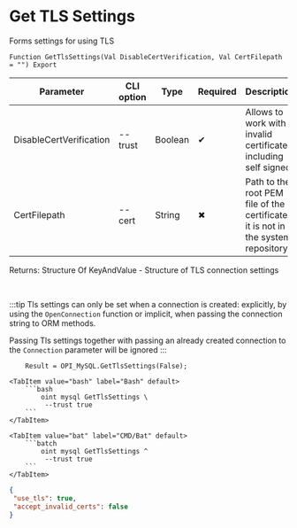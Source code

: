 ﻿---
sidebar_position: 6
description: Get TLS Settings and other functions to work with MySQL in the Open Integration Package, a free open-source integration library for 1C:Enterprise 8, OneScript and CLI
keywords: [1C, 1С, 1С:Enterprise, 1С:Enterprise 8.3, API, Integration, Services, Exchange, OneScript, CLI, MySQL]
---


# Get TLS Settings
 Forms settings for using TLS



`Function GetTlsSettings(Val DisableCertVerification, Val CertFilepath = "") Export`

  | Parameter | CLI option | Type | Required | Description |
  |-|-|-|-|-|
  | DisableCertVerification | --trust | Boolean | &#x2714; | Allows to work with invalid certificates, including self signed |
  | CertFilepath | --cert | String | &#x2716; | Path to the root PEM file of the certificate if it is not in the system repository |

  
  Returns:  Structure Of KeyAndValue - Structure of TLS connection settings

<br/>

:::tip
Tls settings can only be set when a connection is created: explicitly, by using the `OpenConnection` function or implicit, when passing the connection string to ORM methods.

Passing Tls settings together with passing an already created connection to the `Connection` parameter will be ignored
:::
<br/>



```bsl title="1C:Enterprise/OneScript code example"
    Result = OPI_MySQL.GetTlsSettings(False);
```
 

 <Tabs>
  
    <TabItem value="bash" label="Bash" default>
        ```bash
            oint mysql GetTlsSettings \
             --trust true
        ```
    </TabItem>
  
    <TabItem value="bat" label="CMD/Bat" default>
        ```batch
            oint mysql GetTlsSettings ^
             --trust true
        ```
    </TabItem>
</Tabs>


```json title="Result"
{
 "use_tls": true,
 "accept_invalid_certs": false
}
```
